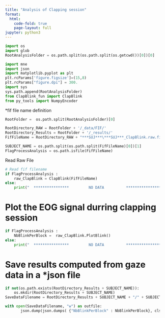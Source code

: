 ```yaml
---
title: "Analysis of Clapping session"
format:
  html:
    code-fold: true
    page-layout: full
jupyter: python3
---
```



```python
import os 
import glob
RootAnalysisFolder = os.path.split(os.path.split(os.getcwd())[0])[0]

import mne
import json
import matplotlib.pyplot as plt
plt.rcParams['figure.figsize']=(15,8)
plt.rcParams["figure.dpi"] = 300.
import sys
sys.path.append(RootAnalysisFolder)
from ClapBlink_fun import ClapBlink
from py_tools import NumpyEncoder
```


*fif file name definition

```python

RootFolder =  os.path.split(RootAnalysisFolder)[0]

RootDirectory_RAW = RootFolder + '/_data/FIF/'
RootDirectory_Results = RootFolder + '/_results/'
FifFileName = RootDirectory_RAW + "***SUJ***\***SUJ***_ClapBlink.raw.fif"

SUBJECT_NAME = os.path.split(os.path.split(FifFileName)[0])[1]
FlagProcessAnalysis = os.path.isfile(FifFileName)


```


Read Raw File

```python

# Read fif filename 
if FlagProcessAnalysis :
	raw_ClapBlink = ClapBlink(FifFileName)
else:
	print("  ****************         NO DATA          ****************")		
```
		
		

# Plot the EOG signal durring clapping session
```python
if FlagProcessAnalysis :
	NbBlinkPerBlock =  raw_ClapBlink.PlotBlink()
else:
	print("  ****************         NO DATA          ****************")		
```




# Save results computed from gaze data in a *json file
```python
if not(os.path.exists(RootDirectory_Results + SUBJECT_NAME)):
	os.mkdir(RootDirectory_Results + SUBJECT_NAME)
SaveDataFilename = RootDirectory_Results + SUBJECT_NAME + "/" + SUBJECT_NAME + "_ClapBlink.json"

with open(SaveDataFilename, "w") as outfile: 
	   json.dump(json.dumps( {"NbBlinkPerBlock" : NbBlinkPerBlock}, cls=NumpyEncoder), outfile)
	   
```

